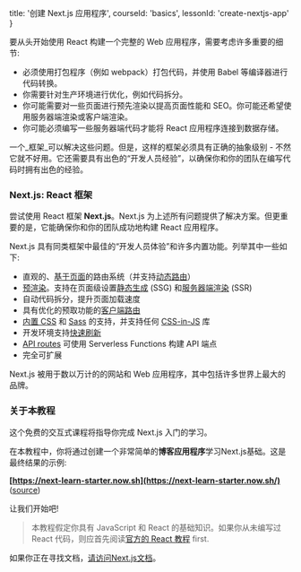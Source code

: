 
  title: '创建 Next.js 应用程序',
  courseId: 'basics',
  lessonId: 'create-nextjs-app'
}

<p>
  <Logo size={80} />
</p>

要从头开始使用 React 构建一个完整的 Web 应用程序，需要考虑许多重要的细节:

- 必须使用打包程序（例如 webpack）打包代码，并使用 Babel 等编译器进行代码转换。
- 你需要针对生产环境进行优化，例如代码拆分。
- 你可能需要对一些页面进行预先渲染以提高页面性能和 SEO。你可能还希望使用服务器端渲染或客户端渲染。
- 你可能必须编写一些服务器端代码才能将 React 应用程序连接到数据存储。

一个_框架_可以解决这些问题。但是，这样的框架必须具有正确的抽象级别 - 不然它就不好用。它还需要具有出色的“开发人员经验”，以确保你和你的团队在编写代码时拥有出色的经验。

### Next.js: React 框架

尝试使用 React 框架 **Next.js**。Next.js 为上述所有问题提供了解决方案。但更重要的是，它能确保你和你的团队成功地构建 React 应用程序。

Next.js 具有同类框架中最佳的“开发人员体验”和许多内置功能。列举其中一些如下:

- 直观的、[基于页面](/docs/basic-features/pages)的路由系统（并支持[动态路由](/docs/routing/dynamic-routes)）
- [预渲染](/docs/basic-features/pages#pre-rendering)。支持在页面级设置[静态生成](/docs/basic-features/pages#static-generation-recommended) (SSG) 和[服务器端渲染](/docs/basic-features/pages#server-side-rendering) (SSR)
- 自动代码拆分，提升页面加载速度
- 具有优化的预取功能的[客户端路由](/docs/routing/introduction#linking-between-pages)
- [内置 CSS](/docs/basic-features/built-in-css-support) 和 [Sass](/docs/basic-features/built-in-css-support#sass-support) 的支持，并支持任何 [CSS-in-JS](/docs/basic-features/built-in-css-support#css-in-js) 库
- 开发环境支持[快速刷新](/docs/basic-features/fast-refresh)
- [API routes](/docs/api-routes/introduction) 可使用 Serverless Functions 构建 API 端点
- 完全可扩展

Next.js 被用于数以万计的的网站和 Web 应用程序，其中包括许多世界上最大的品牌。

### 关于本教程

这个免费的交互式课程将指导你完成 Next.js 入门的学习。

在本教程中，你将通过创建一个非常简单的**博客应用程序**学习Next.js基础。这是最终结果的示例:

**[https://next-learn-starter.now.sh](https://next-learn-starter.now.sh/)** ([source](https://github.com/vercel/next-learn-starter/tree/master/demo))

让我们开始吧!

> 本教程假定你具有 JavaScript 和 React 的基础知识。如果你从未编写过 React 代码，则应首先阅读[官方的 React 教程](https://reactjs.org/tutorial/tutorial.html) first.
>

如果你正在寻找文档，[请访问Next.js文档](/docs/getting-started)。

